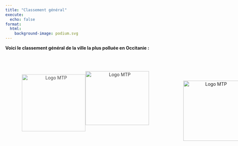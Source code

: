 ```yaml
---
title: "Classement général"
execute:
  echo: false
format:
  html:
    background-image: podium.svg
---
```


**Voici le classement général de la ville la plus polluée en Occitanie :**

```{=html}
<!DOCTYPE html>
<html lang="en">
<head>
    <meta charset="UTF-8">
    <meta name="viewport" content="width=device-width, initial-scale=1.0">
    <link rel="stylesheet" href="styles.css">
    <title>About Page</title>
</head>
<body class="about4">
    <!-- Contenu de la page about4.qmd -->
</body>

```

```{=html}
<div style="text-align: center; opacity: 0.9; margin-top: 100px;">
  <img src="logo_toulouse.svg" alt="Logo MTP" width="200" height="170" style="margin-left: 200px; margin-top: -35px;">
</div>


<div style="text-align: center; opacity: 0.8">
  <img src="logo_mtp.svg" alt="Logo MTP" width="200" height="180" style="margin-left: -200px; margin-top: -160px;">
</div>


<div style="text-align: center; margin-top: -90px">
  <img src="logo_perpignan.svg" alt="Logo MTP" width="190" style="margin-left: 560px; margin-top: -70px;">
</div>

```
 